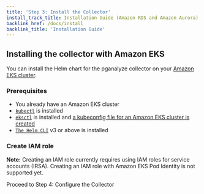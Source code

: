```yaml
---
title: 'Step 3: Install the Collector'
install_track_title: Installation Guide (Amazon RDS and Amazon Aurora)
backlink_href: /docs/install
backlink_title: 'Installation Guide'
---
```



## Installing the collector with Amazon EKS

You can install the Helm chart for the pganalyze collector on your [Amazon EKS cluster](https://docs.aws.amazon.com/eks/latest/userguide/what-is-eks.html).

### Prerequisites

* You already have an Amazon EKS cluster
* [`kubectl`](https://kubernetes.io/docs/tasks/tools/) is installed
* [`eksctl`](https://eksctl.io/installation/) is installed and [a kubeconfig file for an Amazon EKS cluster is created](https://docs.aws.amazon.com/eks/latest/userguide/create-kubeconfig.html)
* [`The Helm CLI`](https://helm.sh/) v3 or above is installed

<SetupIAMPolicy />

### Create IAM role

**Note:** Creating an IAM role currently requires using IAM roles for service
accounts (IRSA). Creating an IAM role with Amazon EKS Pod Identity is not
supported yet.

<CreateIAMRoleEKSIRSA />

<Link className="btn btn-success" to="04_configure_the_collector_eks">
  Proceed to Step 4: Configure the Collector
</Link>
